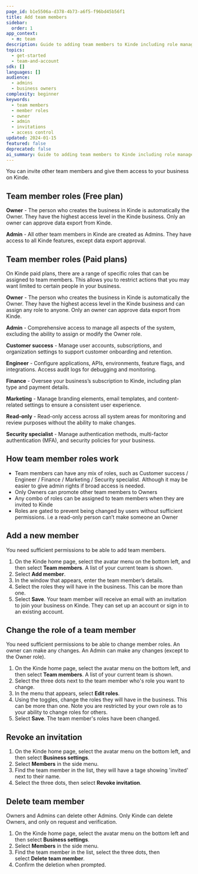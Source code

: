 ```yaml
---
page_id: b1e5506a-d378-4b73-a6f5-f96bd45b56f1
title: Add team members
sidebar:
  order: 1
app_context:
  - m: team
description: Guide to adding team members to Kinde including role management, invitations, and access control for business owners and admins.
topics:
  - get-started
  - team-and-account
sdk: []
languages: []
audience:
  - admins
  - business owners
complexity: beginner
keywords:
  - team members
  - member roles
  - owner
  - admin
  - invitations
  - access control
updated: 2024-01-15
featured: false
deprecated: false
ai_summary: Guide to adding team members to Kinde including role management, invitations, and access control for business owners and admins.
---
```


You can invite other team members and give them access to your business on Kinde.

## Team member roles (Free plan)

**Owner** - The person who creates the business in Kinde is automatically the Owner. They have the highest access level in the Kinde business. Only an owner can approve data export from Kinde.

**Admin** - All other team members in Kinde are created as Admins. They have access to all Kinde features, except data export approval.

## Team member roles (Paid plans)

On Kinde paid plans, there are a range of specific roles that can be assigned to team members. This allows you to restrict actions that you may want limited to certain people in your business.

**Owner** - The person who creates the business in Kinde is automatically the Owner. They have the highest access level in the Kinde business and can assign any role to anyone. Only an owner can approve data export from Kinde.

**Admin** - Comprehensive access to manage all aspects of the system, excluding the ability to assign or modify the Owner role.

**Customer success** - Manage user accounts, subscriptions, and organization settings to support customer onboarding and retention.

**Engineer** - Configure applications, APIs, environments, feature flags, and integrations. Access audit logs for debugging and monitoring.

**Finance** - Oversee your business’s subscription to Kinde, including plan type and payment details.

**Marketing** - Manage branding elements, email templates, and content-related settings to ensure a consistent user experience.

**Read-only** - Read-only access across all system areas for monitoring and review purposes without the ability to make changes.

**Security specialist** - Manage authentication methods, multi-factor authentication (MFA), and security policies for your business.

## How team member roles work

- Team members can have any mix of roles, such as Customer success / Engineer / Finance / Marketing / Security specialist. Although it may be easier to give admin rights if broad access is needed.
- Only Owners can promote other team members to Owners
- Any combo of roles can be assigned to team members when they are invited to Kinde
- Roles are gated to prevent being changed by users without sufficient permissions. i.e a read-only person can’t make someone an Owner

## Add a new member

You need sufficient permissions to be able to add team members. 

1. On the Kinde home page, select the avatar menu on the bottom left, and then select **Team members**. A list of your current team is shown.
2. Select **Add member**.
3. In the window that appears, enter the team member’s details.
4. Select the roles they will have in the business. This can be more than one.
5. Select **Save**. Your team member will receive an email with an invitation to join your business on Kinde. They can set up an account or sign in to an existing account.

## Change the role of a team member

You need sufficient permissions to be able to change member roles. An owner can make any changes. An Admin can make any changes (except to the Owner role).

1. On the Kinde home page, select the avatar menu on the bottom left, and then select **Team members**. A list of your current team is shown.
2. Select the three dots next to the team member who's role you want to change.
3. In the menu that appears, select **Edit roles**.
4. Using the toggles, change the roles they will have in the business. This can be more than one. Note you are restricted by your own role as to your ability to change roles for others.
5. Select **Save**. The team member's roles have been changed.

## **Revoke an invitation**

1. On the Kinde home page, select the avatar menu on the bottom left, and then select **Business settings**. 
2. Select **Members** in the side menu.
3. Find the team member in the list, they will have a tage showing 'invited' next to their name. 
4. Select the three dots, then select **Revoke invitation**.

## Delete **team member**

Owners and Admins can delete other Admins. Only Kinde can delete Owners, and only on request and verification.

1. On the Kinde home page, select the avatar menu on the bottom left and then select **Business settings**. 
2. Select **Members** in the side menu.
3. Find the team member in the list, select the three dots, then select **Delete team member**.
4. Confirm the deletion when prompted.
